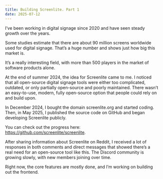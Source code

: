 ```yaml
---
title: Building Screenlite. Part 1
date: 2025-07-12
---
```

I’ve been working in digital signage since 2020 and have seen steady growth over the years.

Some studies estimate that there are about 90 million screens worldwide used for digital signage. That’s a huge number and shows just how big this market is.

It’s a really interesting field, with more than 500 players in the market of software products alone.

At the end of summer 2024, the idea for Screenlite came to me. I noticed that all open-source digital signage tools were either too complicated, outdated, or only partially open-source and poorly maintained. There wasn’t an easy-to-use, modern, fully open-source option that people could rely on and build upon.

In December 2024, I bought the domain screenlite.org and started coding. Then, in May 2025, I published the source code on GitHub and began developing Screenlite publicly.

You can check out the progress here: https://github.com/screenlite/screenlite.

After sharing information about Screenlite on Reddit, I received a lot of responses in both comments and direct messages that showed there’s a real need for an open-source tool like this. The Discord community is growing slowly, with new members joining over time.

Right now, the core features are mostly done, and I’m working on building out the frontend.